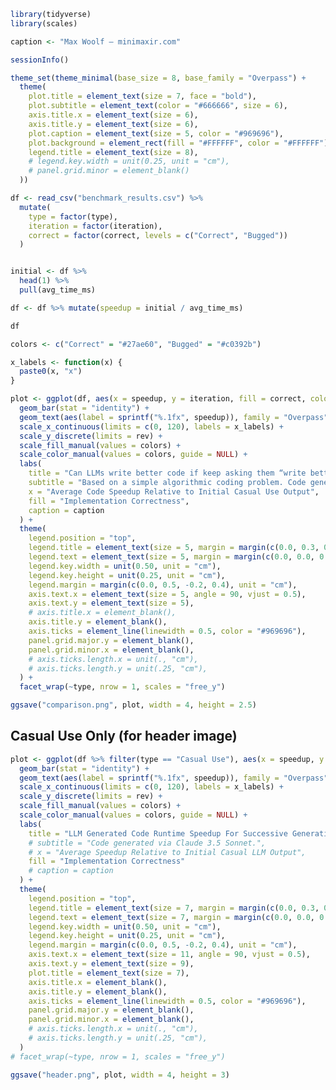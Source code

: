 ```r
library(tidyverse)
library(scales)

caption <- "Max Woolf — minimaxir.com"

sessionInfo()
```

```r
theme_set(theme_minimal(base_size = 8, base_family = "Overpass") +
  theme(
    plot.title = element_text(size = 7, face = "bold"),
    plot.subtitle = element_text(color = "#666666", size = 6),
    axis.title.x = element_text(size = 6),
    axis.title.y = element_text(size = 6),
    plot.caption = element_text(size = 5, color = "#969696"),
    plot.background = element_rect(fill = "#FFFFFF", color = "#FFFFFF"),
    legend.title = element_text(size = 8),
    # legend.key.width = unit(0.25, unit = "cm"),
    # panel.grid.minor = element_blank()
  ))
```


```r
df <- read_csv("benchmark_results.csv") %>%
  mutate(
    type = factor(type),
    iteration = factor(iteration),
    correct = factor(correct, levels = c("Correct", "Bugged"))
  )


initial <- df %>%
  head(1) %>%
  pull(avg_time_ms)

df <- df %>% mutate(speedup = initial / avg_time_ms)

df
```




```r
colors <- c("Correct" = "#27ae60", "Bugged" = "#c0392b")

x_labels <- function(x) {
  paste0(x, "x")
}

plot <- ggplot(df, aes(x = speedup, y = iteration, fill = correct, color = correct)) +
  geom_bar(stat = "identity") +
  geom_text(aes(label = sprintf("%.1fx", speedup)), family = "Overpass", fontface = "bold", size = 2, nudge_x = 12) +
  scale_x_continuous(limits = c(0, 120), labels = x_labels) +
  scale_y_discrete(limits = rev) +
  scale_fill_manual(values = colors) +
  scale_color_manual(values = colors, guide = NULL) +
  labs(
    title = "Can LLMs write better code if keep asking them “write better code”?",
    subtitle = "Based on a simple algorithmic coding problem. Code generated via Claude 3.5 Sonnet.",
    x = "Average Code Speedup Relative to Initial Casual Use Output",
    fill = "Implementation Correctness",
    caption = caption
  ) +
  theme(
    legend.position = "top",
    legend.title = element_text(size = 5, margin = margin(c(0.0, 0.3, 0.0, 0.0), unit = "cm")),
    legend.text = element_text(size = 5, margin = margin(c(0.0, 0.0, 0.0, 0.1), unit = "cm")),
    legend.key.width = unit(0.50, unit = "cm"),
    legend.key.height = unit(0.25, unit = "cm"),
    legend.margin = margin(c(0.0, 0.5, -0.2, 0.4), unit = "cm"),
    axis.text.x = element_text(size = 5, angle = 90, vjust = 0.5),
    axis.text.y = element_text(size = 5),
    # axis.title.x = element_blank(),
    axis.title.y = element_blank(),
    axis.ticks = element_line(linewidth = 0.5, color = "#969696"),
    panel.grid.major.y = element_blank(),
    panel.grid.minor.x = element_blank(),
    # axis.ticks.length.x = unit(., "cm"),
    # axis.ticks.length.y = unit(.25, "cm"),
  ) +
  facet_wrap(~type, nrow = 1, scales = "free_y")

ggsave("comparison.png", plot, width = 4, height = 2.5)
```

## Casual Use Only (for header image)

```r
plot <- ggplot(df %>% filter(type == "Casual Use"), aes(x = speedup, y = iteration, fill = correct, color = correct)) +
  geom_bar(stat = "identity") +
  geom_text(aes(label = sprintf("%.1fx", speedup)), family = "Overpass", fontface = "bold", size = 4, nudge_x = 12) +
  scale_x_continuous(limits = c(0, 120), labels = x_labels) +
  scale_y_discrete(limits = rev) +
  scale_fill_manual(values = colors) +
  scale_color_manual(values = colors, guide = NULL) +
  labs(
    title = "LLM Generated Code Runtime Speedup For Successive Generations",
    # subtitle = "Code generated via Claude 3.5 Sonnet.",
    # x = "Average Speedup Relative to Initial Casual LLM Output",
    fill = "Implementation Correctness"
    # caption = caption
  ) +
  theme(
    legend.position = "top",
    legend.title = element_text(size = 7, margin = margin(c(0.0, 0.3, 0.0, 0.0), unit = "cm")),
    legend.text = element_text(size = 7, margin = margin(c(0.0, 0.0, 0.0, 0.1), unit = "cm")),
    legend.key.width = unit(0.50, unit = "cm"),
    legend.key.height = unit(0.25, unit = "cm"),
    legend.margin = margin(c(0.0, 0.5, -0.2, 0.4), unit = "cm"),
    axis.text.x = element_text(size = 11, angle = 90, vjust = 0.5),
    axis.text.y = element_text(size = 9),
    plot.title = element_text(size = 7),
    axis.title.x = element_blank(),
    axis.title.y = element_blank(),
    axis.ticks = element_line(linewidth = 0.5, color = "#969696"),
    panel.grid.major.y = element_blank(),
    panel.grid.minor.x = element_blank(),
    # axis.ticks.length.x = unit(., "cm"),
    # axis.ticks.length.y = unit(.25, "cm"),
  )
# facet_wrap(~type, nrow = 1, scales = "free_y")

ggsave("header.png", plot, width = 4, height = 3)
```
